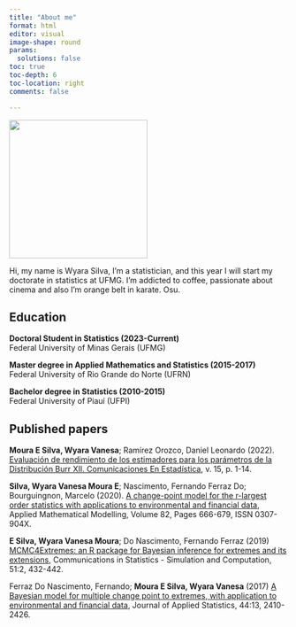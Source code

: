 ```yaml
---
title: "About me"
format: html
editor: visual
image-shape: round
params:
  solutions: false
toc: true
toc-depth: 6
toc-location: right
comments: false

---
```


::: {.grid}

::: {.g-col-6}
![](/profile.jpg){width=250}
:::

::: {.g-col-6}
Hi, my name is Wyara Silva, I'm a statistician, and this year I will start my doctorate in statistics at UFMG. I'm addicted to coffee, passionate about cinema and also I'm orange belt in karate. Osu.
:::

:::

## Education

<b> Doctoral Student in Statistics (2023-Current) </b>\
Federal University of Minas Gerais (UFMG)

<b> Master degree in Applied Mathematics and Statistics (2015-2017)</b>\
Federal University of Rio Grande do Norte (UFRN)

<b>Bachelor degree in Statistics (2010-2015)</b>\
Federal University of Piauí (UFPI)

## Published papers

<b>Moura E Silva, Wyara Vanesa</b>; Ramírez Orozco, Daniel Leonardo (2022). [Evaluación de rendimiento de los estimadores para los parámetros de la Distribución Burr XII. Comunicaciones En Estadística](https://dialnet.unirioja.es/servlet/articulo?codigo=8710099), v. 15, p. 1-14.

<b>Silva, Wyara Vanesa Moura E</b>; Nascimento, Fernando Ferraz Do; Bourguingnon, Marcelo (2020). [A change-point model for the r-largest order statistics with applications to environmental and financial data](https://doi.org/10.1016/j.apm.2020.01.064), Applied Mathematical Modelling, Volume 82, Pages 666-679, ISSN 0307-904X.

<b>E Silva, Wyara Vanesa Moura</b>; Do Nascimento, Fernando Ferraz (2019) [MCMC4Extremes: an R package for Bayesian inference for extremes and its extensions](https://doi.org/10.1080/03610918.2019.1653914), Communications in Statistics - Simulation and Computation, 51:2, 432-442.

Ferraz Do Nascimento, Fernando; <b>Moura E Silva, Wyara Vanesa</b> (2017) [A Bayesian model for multiple change point to extremes, with application to environmental and financial data](https://doi.org/10.1080/02664763.2016.1254733), Journal of Applied Statistics, 44:13, 2410-2426.

